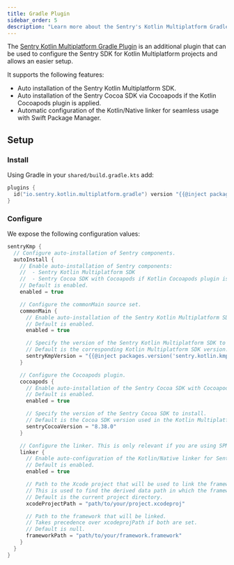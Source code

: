 ```yaml
---
title: Gradle Plugin
sidebar_order: 5
description: "Learn more about the Sentry's Kotlin Multiplatform Gradle Plugin."
---
```


The [Sentry Kotlin Multiplatform Gradle Plugin](https://github.com/getsentry/sentry-kotlin-multiplatform/tree/main/sentry-kotlin-multiplatform-gradle-plugin) is an additional plugin that can be used to configure the Sentry SDK for Kotlin Multiplatform projects and allows an easier setup.

It supports the following features:
- Auto installation of the Sentry Kotlin Multiplatform SDK.
- Auto installation of the Sentry Cocoa SDK via Cocoapods if the Kotlin Cocoapods plugin is applied.
- Automatic configuration of the Kotlin/Native linker for seamless usage with Swift Package Manager.

## Setup

### Install

Using Gradle in your `shared/build.gradle.kts` add:

```kotlin {filename:shared/build.gradle.kts}
plugins {
  id("io.sentry.kotlin.multiplatform.gradle") version "{{@inject packages.version('sentry.kotlin.kmp', '0.9.0') }}"
}
```

### Configure

We expose the following configuration values:

```kotlin {filename:shared/build.gradle.kts}
sentryKmp {
  // Configure auto-installation of Sentry components.
  autoInstall {
    // Enable auto-installation of Sentry components:
    //  - Sentry Kotlin Multiplatform SDK
    //  - Sentry Cocoa SDK with Cocoapods if Kotlin Cocoapods plugin is applied.
    // Default is enabled.
    enabled = true

    // Configure the commonMain source set.
    commonMain {
      // Enable auto-installation of the Sentry Kotlin Multiplatform SDK in commonMain.
      // Default is enabled.
      enabled = true

      // Specify the version of the Sentry Kotlin Multiplatform SDK to use.
      // Default is the corresponding Kotlin Multiplatform SDK version.
      sentryKmpVersion = "{{@inject packages.version('sentry.kotlin.kmp', '0.9.0') }}"
    }

    // Configure the Cocoapods plugin.
    cocoapods {
      // Enable auto-installation of the Sentry Cocoa SDK with Cocoapods.
      // Default is enabled.
      enabled = true

      // Specify the version of the Sentry Cocoa SDK to install.
      // Default is the Cocoa SDK version used in the Kotlin Multiplatform SDK.
      sentryCocoaVersion = "8.38.0"
    }

    // Configure the linker. This is only relevant if you are using SPM.
    linker {
      // Enable auto-configuration of the Kotlin/Native linker for Sentry Cocoa framework.
      // Default is enabled.
      enabled = true

      // Path to the Xcode project that will be used to link the framework.
      // This is used to find the derived data path in which the framework is stored for SPM.
      // Default is the current project directory.
      xcodeProjectPath = "path/to/your/project.xcodeproj"

      // Path to the framework that will be linked.
      // Takes precedence over xcodeprojPath if both are set.
      // Default is null.
      frameworkPath = "path/to/your/framework.framework"
    }
  }
}
```

